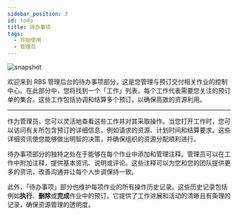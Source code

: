 ---
sidebar_position: 3
id: todo
title: 待办事项
tags:
  - 开始使用
  - 管理员
---



<BrowserWindow url={url}>

![snapshot](/assets/admin/todo.png)

</BrowserWindow>

欢迎来到 RBS 管理后台的待办事项部分，这是您管理与预订交付相关作业的控制中心。在此部分中，您将找到一个「工作」列表，每个工作代表需要您关注的预订单的集合。这些工作包括协调和结算多个预订，以确保高效的资源利用。

---

作为管理员，您可以灵活地查看这些工作并对其采取操作。当您打开工作时，您可以访问有关所包含预订的详细信息，例如请求的资源、计划时间和结算要求。这些详细资讯使您能够做出明智的决策，并确保组织的资源分配顺利进行。

待办事项部分的独特之处在于能够在每个作业中添加和管理注释。管理员可以在工作中附加注释，提供基本资讯、说明或评论。这些注释可以为您和您的团队提供更多的资讯，改善沟通并让每个人步调保持一致。

此外，「待办事项」部分也维护每项作业的所有操作历史记录。这些历史记录包括例如**执行**、**删除**或**完成**作业中的预订。它提供了工作进展和活动的清晰且有条理的记录，确保资源管理的透明度。
